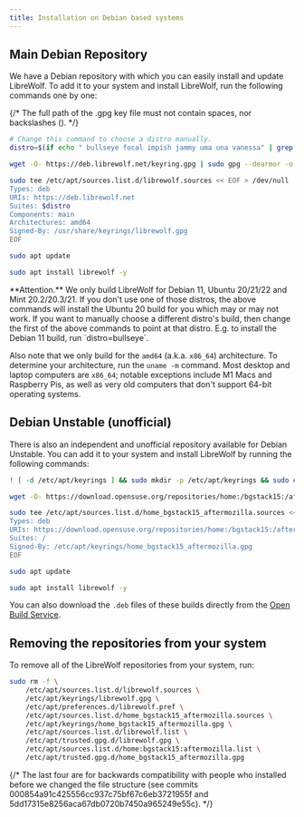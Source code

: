 ```yaml
---
title: Installation on Debian based systems
---
```



<InstallationHeader />

## Main Debian Repository

We have a Debian repository with which you can easily install and update
LibreWolf. To add it to your system and install LibreWolf, run the following
commands one by one:

{/* The full path of the .gpg key file must not contain spaces, nor backslashes (\). */}

```bash
# Change this command to choose a distro manually.
distro=$(if echo " bullseye focal impish jammy uma una vanessa" | grep -q " $(lsb_release -sc) "; then echo $(lsb_release -sc); else echo focal; fi)

wget -O- https://deb.librewolf.net/keyring.gpg | sudo gpg --dearmor -o /usr/share/keyrings/librewolf.gpg

sudo tee /etc/apt/sources.list.d/librewolf.sources << EOF > /dev/null
Types: deb
URIs: https://deb.librewolf.net
Suites: $distro
Components: main
Architectures: amd64
Signed-By: /usr/share/keyrings/librewolf.gpg
EOF

sudo apt update

sudo apt install librewolf -y
```

<Callout emoji="">
**Attention.** We only build LibreWolf for Debian 11, Ubuntu 20/21/22 and Mint 20.2/20.3/21. If you don't use one of those distros, the above commands will install the Ubuntu 20 build for you which may or may not work. If you want to manually choose a different distro's build, then change the first of the above commands to point at that distro. E.g. to install the Debian 11 build, run `distro=bullseye`.

Also note that we only build for the `amd64` (a.k.a. `x86_64`) architecture. To
determine your architecture, run the `uname -m` command. Most desktop and laptop
computers are `x86_64`; notable exceptions include M1 Macs and Raspberry Pis, as
well as very old computers that don't support 64-bit operating systems.

</Callout>

## Debian Unstable (unofficial)

There is also an independent and unofficial repository available for Debian
Unstable. You can add it to your system and install LibreWolf by running the
following commands:

```bash
! [ -d /etc/apt/keyrings ] && sudo mkdir -p /etc/apt/keyrings && sudo chmod 755 /etc/apt/keyrings

wget -O- https://download.opensuse.org/repositories/home:/bgstack15:/aftermozilla/Debian_Unstable/Release.key | sudo gpg --dearmor -o /etc/apt/keyrings/home_bgstack15_aftermozilla.gpg

sudo tee /etc/apt/sources.list.d/home_bgstack15_aftermozilla.sources << EOF > /dev/null
Types: deb
URIs: https://download.opensuse.org/repositories/home:/bgstack15:/aftermozilla/Debian_Unstable/
Suites: /
Signed-By: /etc/apt/keyrings/home_bgstack15_aftermozilla.gpg
EOF

sudo apt update

sudo apt install librewolf -y
```

You can also download the `.deb` files of these builds directly from the
[Open Build Service](https://download.opensuse.org/repositories/home:/bgstack15:/aftermozilla/Debian_Unstable/amd64/).

## Removing the repositories from your system

To remove all of the LibreWolf repositories from your system, run:

```bash
sudo rm -f \
    /etc/apt/sources.list.d/librewolf.sources \
    /etc/apt/keyrings/librewolf.gpg \
    /etc/apt/preferences.d/librewolf.pref \
    /etc/apt/sources.list.d/home_bgstack15_aftermozilla.sources \
    /etc/apt/keyrings/home_bgstack15_aftermozilla.gpg \
    /etc/apt/sources.list.d/librewolf.list \
    /etc/apt/trusted.gpg.d/librewolf.gpg \
    /etc/apt/sources.list.d/home:bgstack15:aftermozilla.list \
    /etc/apt/trusted.gpg.d/home_bgstack15_aftermozilla.gpg
```

{/* The last four are for backwards compatibility with people who installed before we changed the file structure (see commits 000854a91c425556cc937c75bf67c6eb3721955f and 5dd17315e8256aca67db0720b7450a965249e55c). */}
